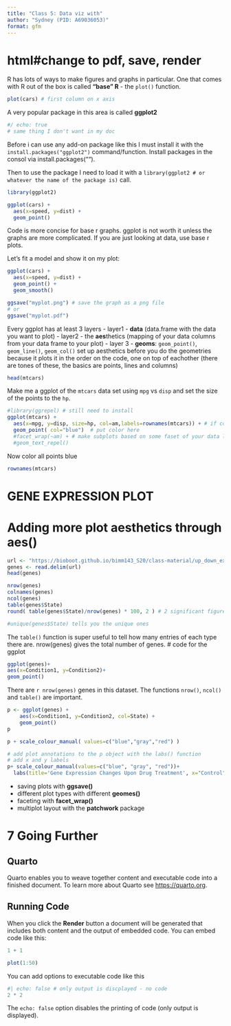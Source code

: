 ```yaml
---
title: "Class 5: Data viz with"
author: "Sydney (PID: A69036053)"
format: gfm
---
```

# html#change to pdf, save, render

R has lots of ways to make figures and graphs in particular. One that comes with R out of the box is called **"base" R** - the `plot()` function. 
```r
plot(cars) # first column on x axis
```


A very popular package in this area is called **ggplot2**
```r
#/ echo: true
# same thing I don't want in my doc
```

Before i can use any add-on package like this I must install it with the `install.packages("ggplot2")` command/function. Install packages in the consol via install.packages("").

Then to use the package I need to load it with a `library(ggplot2 # or whatever the name of the package is)` call.

```r
library(ggplot2)

ggplot(cars) + 
  aes(x=speed, y=dist) +
  geom_point()
```

Code is more concise for base r graphs. ggplot is not worth it unless the graphs are more complicated. If you are just looking at data, use base r plots. 

Let's fit a model and show it on my plot: 

```r
ggplot(cars) + 
  aes(x=speed, y=dist) +
  geom_point() + 
  geom_smooth()

ggsave("myplot.png") # save the graph as a png file
# or 
ggsave("myplot.pdf")
```

Every ggplot has at least 3 layers
- layer1 - **data** (data.frame with the data you want to plot)
- layer2 - the **aes**thetics (mapping of your data columns from your data frame to your plot)
- layer 3 - **geoms**: `geom_point()`, `geom_line()`, `geom_col()`
set up aesthetics before you do the geometries because it plots it in the order on the code, one on top of eachother
(there are tones of these, the basics are points, lines and columns)
```r
head(mtcars)
```

Make me a ggplot of the `mtcars` data set using `mpg` vs `disp` and set the size of the points to the `hp`. 
```r
#library(ggrepel) # still need to install
ggplot(mtcars) + 
  aes(x=mpg, y=disp, size=hp, col=am,labels=rownames(mtcars)) + # if color is not in the data, don't put it here
  geom_point( col="blue")  # put color here
  #facet_wrap(~am) + # make subplots based on some faset of your data like am (faciting - separating panels by _)
  #geom_text_repel()


```
Now color all points blue

```r
rownames(mtcars)
```






# GENE EXPRESSION PLOT

# Adding more plot aesthetics through aes() 
```r
url <- "https://bioboot.github.io/bimm143_S20/class-material/up_down_expression.txt"
genes <- read.delim(url)
head(genes)
```

```r
nrow(genes)
colnames(genes)
ncol(genes)
table(genes$State)
round( table(genes$State)/nrow(genes) * 100, 2 ) # 2 significant figures

#unique(genes$State) tells you the unique ones
```
The `table()` function is super useful to tell how many entries of each type there are. 
nrow(genes) gives the total number of genes.
# code for the ggplot 
```r
ggplot(genes)+
aes(x=Condition1, y=Condition2)+
geom_point()
```

There are `r nrow(genes)` genes in this dataset. 
The functions `nrow()`, `ncol()` and `table()` are important. 
```r
p <- ggplot(genes) + 
    aes(x=Condition1, y=Condition2, col=State) +
    geom_point()
p
```


```r
p + scale_colour_manual( values=c("blue","gray","red") )
```

```r
# add plot annotations to the p object with the labs() function 
# add x and y labels
p+ scale_colour_manual(values=c("blue", "gray", "red"))+
  labs(title='Gene Expression Changes Upon Drug Treatment', x="Control", y="Drug Treatment")
```
- saving plots with **ggsave()**
- different plot types with different **geomes()** 
- faceting with **facet_wrap()**
- multiplot layout with the **patchwork** package

# 7 Going Further









## Quarto

Quarto enables you to weave together content and executable code into a finished document. To learn more about Quarto see <https://quarto.org>.

## Running Code

When you click the **Render** button a document will be generated that includes both content and the output of embedded code. You can embed code like this:

```r
1 + 1
```
```r
plot(1:50)
```

You can add options to executable code like this 

```r
#| echo: false # only output is discplayed - no code
2 * 2
```

The `echo: false` option disables the printing of code (only output is displayed).

